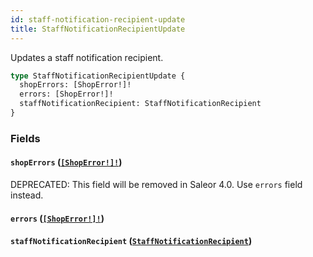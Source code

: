 ```yaml
---
id: staff-notification-recipient-update
title: StaffNotificationRecipientUpdate
---
```


Updates a staff notification recipient.

```graphql
type StaffNotificationRecipientUpdate {
  shopErrors: [ShopError!]!
  errors: [ShopError!]!
  staffNotificationRecipient: StaffNotificationRecipient
}
```

### Fields

#### `shopErrors` ([`[ShopError!]!`](../../../developer/api-reference/objects/shop-error))

<span class="badge badge--warning">DEPRECATED: This field will be removed in Saleor 4.0. Use `errors` field instead.</span>

#### `errors` ([`[ShopError!]!`](../../../developer/api-reference/objects/shop-error))

#### `staffNotificationRecipient` ([`StaffNotificationRecipient`](../../../developer/api-reference/objects/staff-notification-recipient))
